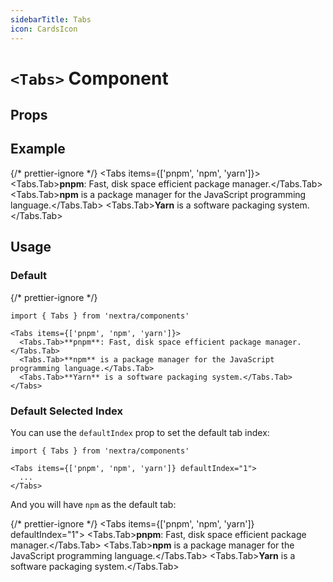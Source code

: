```yaml
---
sidebarTitle: Tabs
icon: CardsIcon
---
```


# `<Tabs>` Component

## Props

<APIDocs componentName="Tabs" />

## Example


{/* prettier-ignore */}
<Tabs items={['pnpm', 'npm', 'yarn']}>
  <Tabs.Tab>**pnpm**: Fast, disk space efficient package manager.</Tabs.Tab>
  <Tabs.Tab>**npm** is a package manager for the JavaScript programming language.</Tabs.Tab>
  <Tabs.Tab>**Yarn** is a software packaging system.</Tabs.Tab>
</Tabs>

## Usage

### Default

{/* prettier-ignore */}
```mdx
import { Tabs } from 'nextra/components'

<Tabs items={['pnpm', 'npm', 'yarn']}>
  <Tabs.Tab>**pnpm**: Fast, disk space efficient package manager.</Tabs.Tab>
  <Tabs.Tab>**npm** is a package manager for the JavaScript programming language.</Tabs.Tab>
  <Tabs.Tab>**Yarn** is a software packaging system.</Tabs.Tab>
</Tabs>
```

### Default Selected Index

You can use the `defaultIndex` prop to set the default tab index:

```mdx /defaultIndex="1"/
import { Tabs } from 'nextra/components'

<Tabs items={['pnpm', 'npm', 'yarn']} defaultIndex="1">
  ...
</Tabs>
```

And you will have `npm` as the default tab:

{/* prettier-ignore */}
<Tabs items={['pnpm', 'npm', 'yarn']} defaultIndex="1">
  <Tabs.Tab>**pnpm**: Fast, disk space efficient package manager.</Tabs.Tab>
  <Tabs.Tab>**npm** is a package manager for the JavaScript programming language.</Tabs.Tab>
  <Tabs.Tab>**Yarn** is a software packaging system.</Tabs.Tab>
</Tabs>
